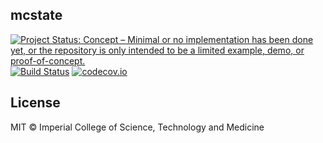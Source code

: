 ## mcstate

<!-- badges: start -->
[![Project Status: Concept – Minimal or no implementation has been done yet, or the repository is only intended to be a limited example, demo, or proof-of-concept.](https://www.repostatus.org/badges/latest/concept.svg)](https://www.repostatus.org/#concept)
[![Build Status](https://travis-ci.com/mrc-ide/mcstate.svg?branch=master)](https://travis-ci.com/mrc-ide/mcstate)
[![codecov.io](https://codecov.io/github/mrc-ide/mcstate/coverage.svg?branch=master)](https://codecov.io/github/mrc-ide/mcstate?branch=master)
<!-- badges: end -->

## License

MIT © Imperial College of Science, Technology and Medicine
